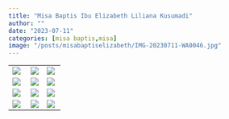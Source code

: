 ```yaml
---
title: "Misa Baptis Ibu Elizabeth Liliana Kusumadi"
author: ""
date: "2023-07-11"
categories: [misa baptis,misa]
image: "/posts/misabaptiselizabeth/IMG-20230711-WA0046.jpg"
---
```


|                                                              |                                                         |                                                            |
|--------------------------------------------------------------|---------------------------------------------------------|------------------------------------------------------------|
| ![](/posts/misabaptiselizabeth/IMG-20230711-WA0046.jpg)      | ![](/posts/misabaptiselizabeth/IMG-20230711-WA0047.jpg) | ![](/posts/misabaptiselizabeth/IMG-20230711-WA0074.jpg)    |
| ![]()![](/posts/misabaptiselizabeth/IMG-20230711-WA0064.jpg) | ![](/posts/misabaptiselizabeth/IMG-20230711-WA0065.jpg) | ![](/posts/misabaptiselizabeth/IMG-20230711-WA0068.jpg)    |
| ![](/posts/misabaptiselizabeth/IMG-20230711-WA0066.jpg)      | ![](/posts/misabaptiselizabeth/IMG-20230711-WA0075.jpg) | ![](/posts/misabaptiselizabeth/IMG-20230711-WA0071(1).jpg) |
| ![](/posts/misabaptiselizabeth/IMG-20230711-WA0059(1).jpg)   | ![](/posts/misabaptiselizabeth/IMG-20230711-WA0058.jpg) | ![](/posts/misabaptiselizabeth/IMG-20230711-WA0061.jpg)    |
